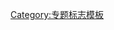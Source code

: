 {{WPBannerMeta
|PROJECT = 湖泊
 |BANNER_NAME = Template:WikiProject Lakes
 |substcheck=<includeonly>{{subst:</includeonly><includeonly>substcheck}}</includeonly>
 |small={{{small|}}}
 |category={{{category|¬}}}
 |listas={{{listas|}}}
|IMAGE_LEFT = Arizona-sunset.jpg

|QUALITY_SCALE       = extended
 |class={{{class|}}}

 |importance={{{importance|}}}

|ASSESSMENT_LINK     = 
|COMMENTS            = yes
 |COMMENTS_CAT       = 
 |COMMENTS_FORCE     = yes

|MAIN_ARTICLE     = [[湖泊]]相关条目
|PORTAL           = 湖泊
|PORTAL_IMG       = Lake mapourika NZ.jpeg

}}<noinclude>{{documentation}}[[Category:专题标志模板]]</noinclude>